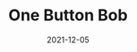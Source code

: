 ---
title: One Button Bob
description: One Button Bob is a game of simplicity and challenge.
date: 2021-12-05
type: Flash
name: one-button-bob
credits:
- Game by NinjaDoodle
---